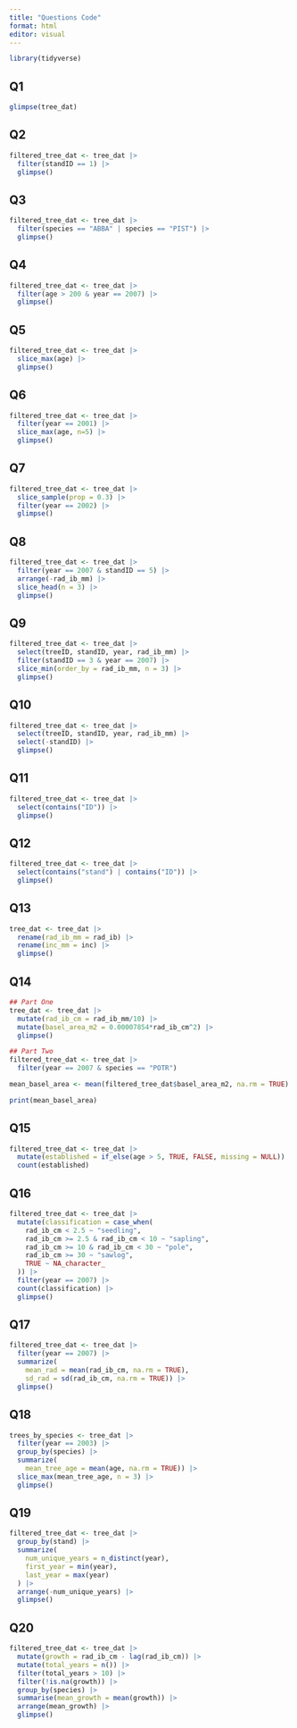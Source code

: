 ```yaml
---
title: "Questions Code"
format: html
editor: visual
---
```


```r

library(tidyverse)

```


## Q1

```r

glimpse(tree_dat)

```

## Q2

```r

filtered_tree_dat <- tree_dat |>
  filter(standID == 1) |>
  glimpse()

```

## Q3

```r

filtered_tree_dat <- tree_dat |>
  filter(species == "ABBA" | species == "PIST") |>
  glimpse()

```

## Q4

```r

filtered_tree_dat <- tree_dat |>
  filter(age > 200 & year == 2007) |>
  glimpse()

```

## Q5

```r

filtered_tree_dat <- tree_dat |>
  slice_max(age) |>
  glimpse()

```

## Q6

```r

filtered_tree_dat <- tree_dat |>
  filter(year == 2001) |>
  slice_max(age, n=5) |>
  glimpse()

```

## Q7

```r

filtered_tree_dat <- tree_dat |>
  slice_sample(prop = 0.3) |>
  filter(year == 2002) |>
  glimpse()

```

## Q8

```r

filtered_tree_dat <- tree_dat |>
  filter(year == 2007 & standID == 5) |>
  arrange(-rad_ib_mm) |>
  slice_head(n = 3) |>
  glimpse()

```

## Q9

```r

filtered_tree_dat <- tree_dat |>
  select(treeID, standID, year, rad_ib_mm) |>
  filter(standID == 3 & year == 2007) |>
  slice_min(order_by = rad_ib_mm, n = 3) |>
  glimpse()

```

## Q10

```r

filtered_tree_dat <- tree_dat |>
  select(treeID, standID, year, rad_ib_mm) |>
  select(-standID) |>
  glimpse()

```

## Q11

```r

filtered_tree_dat <- tree_dat |>
  select(contains("ID")) |>
  glimpse()

```

## Q12

```r

filtered_tree_dat <- tree_dat |>
  select(contains("stand") | contains("ID")) |>
  glimpse()

```

## Q13

```r

tree_dat <- tree_dat |>
  rename(rad_ib_mm = rad_ib) |>
  rename(inc_mm = inc) |>
  glimpse()

```

## Q14

```r
## Part One
tree_dat <- tree_dat |>
  mutate(rad_ib_cm = rad_ib_mm/10) |>
  mutate(basel_area_m2 = 0.00007854*rad_ib_cm^2) |>
  glimpse()

## Part Two
filtered_tree_dat <- tree_dat |>
  filter(year == 2007 & species == "POTR")  

mean_basel_area <- mean(filtered_tree_dat$basel_area_m2, na.rm = TRUE)

print(mean_basel_area)

```

## Q15

```r

filtered_tree_dat <- tree_dat |>
  mutate(established = if_else(age > 5, TRUE, FALSE, missing = NULL)) |>
  count(established)

```

## Q16

```r

filtered_tree_dat <- tree_dat |>
  mutate(classification = case_when(
    rad_ib_cm < 2.5 ~ "seedling",
    rad_ib_cm >= 2.5 & rad_ib_cm < 10 ~ "sapling",
    rad_ib_cm >= 10 & rad_ib_cm < 30 ~ "pole",
    rad_ib_cm >= 30 ~ "sawlog",
    TRUE ~ NA_character_
  )) |>
  filter(year == 2007) |>
  count(classification) |>
  glimpse()

```

## Q17

```r

filtered_tree_dat <- tree_dat |>
  filter(year == 2007) |>
  summarize(
    mean_rad = mean(rad_ib_cm, na.rm = TRUE),
    sd_rad = sd(rad_ib_cm, na.rm = TRUE)) |>
  glimpse()

```

## Q18

```r

trees_by_species <- tree_dat |>
  filter(year == 2003) |>
  group_by(species) |>
  summarize(
    mean_tree_age = mean(age, na.rm = TRUE)) |>
  slice_max(mean_tree_age, n = 3) |>
  glimpse()

```

## Q19

```r

filtered_tree_dat <- tree_dat |>
  group_by(stand) |>
  summarize(
    num_unique_years = n_distinct(year),
    first_year = min(year),
    last_year = max(year)
  ) |>
  arrange(-num_unique_years) |>
  glimpse()

```

## Q20

```r

filtered_tree_dat <- tree_dat |>
  mutate(growth = rad_ib_cm - lag(rad_ib_cm)) |>
  mutate(total_years = n()) |>
  filter(total_years > 10) |>
  filter(!is.na(growth)) |>
  group_by(species) |>
  summarise(mean_growth = mean(growth)) |>
  arrange(mean_growth) |>
  glimpse()

```
